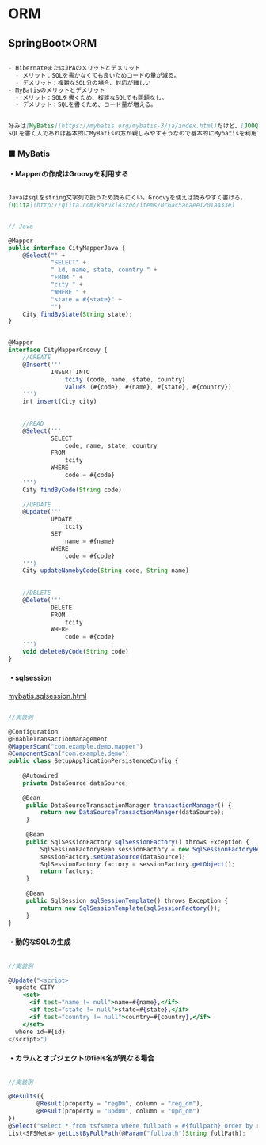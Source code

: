 # ORM

## SpringBoot×ORM

```markdown

- HibernateまたはJPAのメリットとデメリット
  - メリット：SQLを書かなくても良いためコードの量が減る。
  - デメリット：複雑なSQL分の場合、対応が難しい
- MyBatisのメリットとデメリット
  - メリット：SQLを書くため、複雑なSQLでも問題なし。
  - デメリット：SQLを書くため、コード量が増える。

```

```markdown

好みは[MyBatis](https://mybatis.org/mybatis-3/ja/index.html)だけど、[JOOQ](https://www.jooq.org/)も使いやすかった記憶。<br>
SQLを書く人であれば基本的にMyBatisの方が親しみやすそうなので基本的にMybatisを利用する。

```

### ■ MyBatis

#### ・Mapperの作成はGroovyを利用する

```markdown

Javaはsqlをstring文字列で扱うため読みにくい。Groovyを使えば読みやすく書ける。
[Qiita](http://qiita.com/kazuki43zoo/items/0c6ac5acaee1201a433e)

```

```jsx highlight=4,6-8

// Java

@Mapper
public interface CityMapperJava {
    @Select("" +
            "SELECT" +
            " id, name, state, country " +
            "FROM " +
            "city " +
            "WHERE " +
            "state = #{state}" +
            "")
    City findByState(String state);
}

```

```jsx highlight=4,6-8

@Mapper
interface CityMapperGroovy {
    //CREATE
    @Insert('''
            INSERT INTO
                tcity (code, name, state, country)
                values (#{code}, #{name}, #{state}, #{country})
    ''')
    int insert(City city)
 
 
    //READ
    @Select('''
            SELECT
                code, name, state, country
            FROM
                tcity
            WHERE
                code = #{code}
    ''')
    City findByCode(String code)
 
    //UPDATE
    @Update('''
            UPDATE
                tcity
            SET
                name = #{name}
            WHERE
                code = #{code}
    ''')
    City updateNamebyCode(String code, String name)
 
 
    //DELETE
    @Delete('''
            DELETE
            FROM
                tcity
            WHERE
                code = #{code}
    ''')
    void deleteByCode(String code)
}

```

#### ・sqlsession

[mybatis.sqlsession.html](http://www.mybatis.org/spring/ja/sqlsession.html)


```jsx highlight=4,6-8

//実装例

@Configuration
@EnableTransactionManagement
@MapperScan("com.example.demo.mapper")
@ComponentScan("com.example.demo")
public class SetupApplicationPersistenceConfig {
 
    @Autowired
    private DataSource dataSource;
 
    @Bean
     public DataSourceTransactionManager transactionManager() {
         return new DataSourceTransactionManager(dataSource);
     }
 
     @Bean
     public SqlSessionFactory sqlSessionFactory() throws Exception {
         SqlSessionFactoryBean sessionFactory = new SqlSessionFactoryBean();
         sessionFactory.setDataSource(dataSource);
         SqlSessionFactory factory = sessionFactory.getObject();
         return factory;
     }
 
     @Bean
     public SqlSession sqlSessionTemplate() throws Exception {
         return new SqlSessionTemplate(sqlSessionFactory());
     }
}

```

#### ・動的なSQLの生成

```jsx highlight=4,6-8

//実装例

@Update("<script>
  update CITY
    <set>
      <if test="name != null">name=#{name},</if>
      <if test="state != null">state=#{state},</if>
      <if test="country != null">country=#{country},</if>
    </set>
  where id=#{id}
</script>")

```

#### ・カラムとオブジェクトのfiels名が異なる場合

```jsx highlight=4,6-8

//実装例

@Results({
        @Result(property = "regDm", column = "reg_dm"),
        @Result(property = "updDm", column = "upd_dm")
})
@Select("select * from tsfsmeta where fullpath = #{fullpath} order by reg_dm")
List<SFSMeta> getListByFullPath(@Param("fullpath")String fullPath);

```